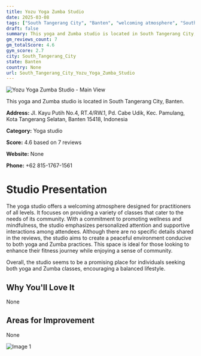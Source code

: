```yaml
---
title: Yozu Yoga Zumba Studio
date: 2025-03-08
tags: ["South Tangerang City", "Banten", "welcoming atmosphere", "South Tangerang City"]  
draft: false
summary: This yoga and Zumba studio is located in South Tangerang City, Banten.
gm_reviews_count: 7
gm_totalScore: 4.6
gym_score: 2.7
city: South_Tangerang_City
state: Banten
country: None
url: South_Tangerang_City_Yozu_Yoga_Zumba_Studio
---
```


<div className="aspect-[16/9] relative my-8">
  <img 
    src="https://streetviewpixels-pa.googleapis.com/v1/thumbnail?panoid=IBoJ2V492fAZvJQ40Z4INQ&cb_client=maps_sv.tactile.gps&w=203&h=100&yaw=193.4851&pitch=0&thumbfov=100"
    alt="Yozu Yoga Zumba Studio - Main View"
    className="object-cover absolute inset-0 w-full h-full rounded-lg"
  />
</div>

This yoga and Zumba studio is located in South Tangerang City, Banten.

**Address:** Jl. Kayu Putih No.4, RT.4/RW.1, Pd. Cabe Udik, Kec. Pamulang, Kota Tangerang Selatan, Banten 15418, Indonesia

**Category:** Yoga studio

**Score:** 4.6 based on 7 reviews

**Website:** None

**Phone:** +62 815-1767-1561

# Studio Presentation

The yoga studio offers a welcoming atmosphere designed for practitioners of all levels. It focuses on providing a variety of classes that cater to the needs of its community. With a commitment to promoting wellness and mindfulness, the studio emphasizes personalized attention and supportive interactions among attendees. Although there are no specific details shared in the reviews, the studio aims to create a peaceful environment conducive to both yoga and Zumba practices. This space is ideal for those looking to enhance their fitness journey while enjoying a sense of community.

Overall, the studio seems to be a promising place for individuals seeking both yoga and Zumba classes, encouraging a balanced lifestyle.

## Why You'll Love It

None

## Areas for Improvement

None

<div className="grid grid-cols-1 xl:grid-cols-2 gap-4 my-8">
<div className="aspect-[4/3] relative"><img src="https://lh5.googleusercontent.com/p/AF1QipP-jS6qihUY-l1v1ze6t9RVehZ-fjfvP4alBSEP=w1920-h1080-k-no" alt="Image 1" className="object-cover absolute inset-0 w-full h-full rounded-lg" /></div>
</div>